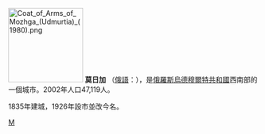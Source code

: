 {{expand|time=2018-08-29T12:30:02+00:00}}
{{unreferenced|time=2018-08-29T12:30:02+00:00}}
{{coord|56.4439|N|52.2158|E|display=title}}
[[File:Coat_of_Arms_of_Mozhga_(Udmurtia)_(1980).png|150px]]
'''莫日加''' （[[俄語|俄語]]：'''{{lang|ru|Можга}}'''），是[[俄羅斯|俄羅斯]][[烏德穆爾特共和國|烏德穆爾特共和國]]西南部的一個城市。2002年人口47,119人。

1835年建城，1926年設市並改今名。

{{烏德穆爾特共和國行政區劃}}

[[Category:烏德穆爾特共和國城市|М]]


{{Russia-geo-stub}}